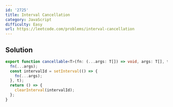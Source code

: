 ```yaml
---
id: '2725'
title: Interval Cancellation
category: JavaScript
difficulty: Easy
url: https://leetcode.com/problems/interval-cancellation
---
```


## Solution

```typescript filename="solution.ts" copy
export function cancellable<T>(fn: (...args: T[]) => void, args: T[], t: number): () => void {
  fn(...args);
  const intervalId = setInterval(() => {
    fn(...args);
  }, t);
  return () => {
    clearInterval(intervalId);
  };
}
```
